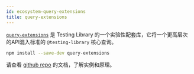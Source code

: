 ```yaml
---
id: ecosystem-query-extensions
title: query-extensions
---
```


[`query-extensions`][gh] 是 Testing Library 的一个实验性配套库，它将一个更高层次的API混入标准的 `@testing-library` 核心查询。

```bash npm2yarn
npm install --save-dev query-extensions
```

请查看 [github repo][gh] 的文档，了解实例和原理。

[gh]: https://github.com/tjefferson08/query-extensions
